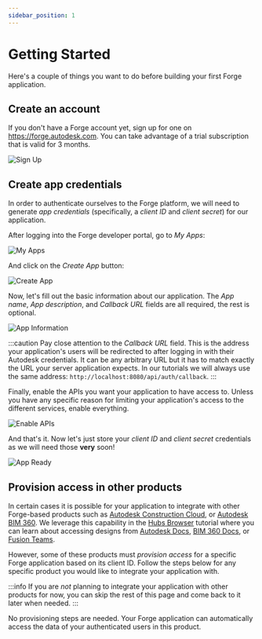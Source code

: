 ```yaml
---
sidebar_position: 1
---
```



# Getting Started

Here's a couple of things you want to do before building your first Forge application.

## Create an account

If you don't have a Forge account yet, sign up for one on https://forge.autodesk.com.
You can take advantage of a trial subscription that is valid for 3 months.

![Sign Up](./_shared/sign-up.webp)

## Create app credentials

In order to authenticate ourselves to the Forge platform, we will need to generate
_app credentials_ (specifically, a _client ID_ and _client secret_) for our application.

After logging into the Forge developer portal, go to _My Apps_:

![My Apps](./_shared/my-apps.webp)

And click on the _Create App_ button:

![Create App](./_shared/create-app.webp)

Now, let's fill out the basic information about our application. The _App name_,
_App description_, and _Callback URL_ fields are all required, the rest is optional.

![App Information](./_shared/app-information.webp)

:::caution
Pay close attention to the _Callback URL_ field. This is the address your application's
users will be redirected to after logging in with their Autodesk credentials. It can be
any arbitrary URL but it has to match exactly the URL your server application expects.
In our tutorials we will always use the same address: `http://localhost:8080/api/auth/callback`.
:::

Finally, enable the APIs you want your application to have access to. Unless you have
any specific reason for limiting your application's access to the different services,
enable everything.

![Enable APIs](./_shared/enable-apis.webp)

And that's it. Now let's just store your _client ID_ and _client secret_ credentials as
we will need those **very** soon!

![App Ready](./_shared/app-ready.webp)

## Provision access in other products

In certain cases it is possible for your application to integrate with other Forge-based products
such as [Autodesk Construction Cloud](https://construction.autodesk.com),
or [Autodesk BIM 360](https://www.autodesk.com/bim-360). We leverage this capability in
the [Hubs Browser](./tutorials/hubs-browser) tutorial where you can learn about accessing designs
from [Autodesk Docs](https://www.autodesk.com/products/autodesk-docs/overview),
[BIM 360 Docs](https://www.autodesk.com/bim-360/construction-document-management-software/),
or [Fusion Teams](https://www.autodesk.com/products/fusion-360/overview).

However, some of these products must _provision access_ for a specific Forge application
based on its client ID. Follow the steps below for any specific product you would like
to integrate your application with.

:::info
If you are _not_ planning to integrate your application with other products for now,
you can skip the rest of this page and come back to it later when needed.
:::

<Tabs groupId="access-provisioning">
    <TabItem value="acc" label="Autodesk Construction Cloud" default>
        <AccProvisioningSteps />
    </TabItem>
    <TabItem value="bim360" label="Autodesk BIM 360">
        <Bim360ProvisioningSteps />
    </TabItem>
<TabItem value="fusion360" label="Autodesk Fusion Team">

No provisioning steps are needed. Your Forge application can automatically access
the data of your authenticated users in this product.

</TabItem>
</Tabs>
